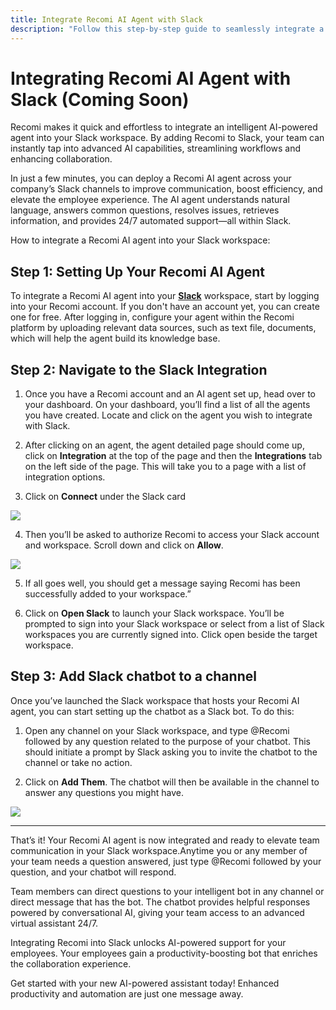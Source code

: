 ```yaml
---
title: Integrate Recomi AI Agent with Slack
description: "Follow this step-by-step guide to seamlessly integrate a Recomi AI agent with Slack, enhancing team collaboration and efficiency."
---
```


# Integrating Recomi AI Agent with Slack (Coming Soon)

Recomi makes it quick and effortless to integrate an intelligent AI-powered agent into your Slack workspace. By adding Recomi to Slack, your team can instantly tap into advanced AI capabilities, streamlining workflows and enhancing collaboration.

In just a few minutes, you can deploy a Recomi AI agent across your company’s Slack channels to improve communication, boost efficiency, and elevate the employee experience. The AI agent understands natural language, answers common questions, resolves issues, retrieves information, and provides 24/7 automated support—all within Slack.

How to integrate a Recomi AI agent into your Slack workspace:

## Step 1: Setting Up Your Recomi AI Agent

To integrate a Recomi AI agent into your [**Slack**](https://slack.com/) workspace, start by logging into your Recomi account. If you don't have an account yet, you can create one for free. After logging in, configure your agent within the Recomi platform by uploading relevant data sources, such as text file, documents, which will help the agent build its knowledge base.

## Step 2: Navigate to the Slack Integration

1. Once you have a Recomi account and an AI agent set up, head over to your dashboard. On your dashboard, you’ll find a list of all the agents you have created. Locate and click on the agent you wish to integrate with Slack.

2. After clicking on an agent, the agent detailed page should come up, click on **Integration** at the top of the page and then the **Integrations** tab on the left side of the page. This will take you to a page with a list of integration options.

3. Click on **Connect** under the Slack card

<img src="/images/slack_1.png"/>

4. Then you’ll be asked to authorize Recomi to access your Slack account and workspace. Scroll down and click on **Allow**.

<img src="/images/slack_2.png"/>

5. If all goes well, you should get a message saying Recomi has been successfully added to your workspace.”

6. Click on **Open Slack** to launch your Slack workspace. You’ll be prompted to sign into your Slack workspace or select from a list of Slack workspaces you are currently signed into. Click open beside the target workspace.

## Step 3: Add Slack chatbot to a channel

Once you’ve launched the Slack workspace that hosts your Recomi AI agent, you can start setting up the chatbot as a Slack bot. To do this:

1. Open any channel on your Slack workspace, and type @Recomi followed by any question related to the purpose of your chatbot. This should initiate a prompt by Slack asking you to invite the chatbot to the channel or take no action.

2. Click on **Add Them**. The chatbot will then be available in the channel to answer any questions you might have.

<img src="/images/slack_3.png"/>

---

That’s it! Your Recomi AI agent is now integrated and ready to elevate team communication in your Slack workspace.Anytime you or any member of your team needs a question answered, just type @Recomi followed by your question, and your chatbot will respond.

Team members can direct questions to your intelligent bot in any channel or direct message that has the bot. The chatbot provides helpful responses powered by conversational AI, giving your team access to an advanced virtual assistant 24/7.

Integrating Recomi into Slack unlocks AI-powered support for your employees. Your employees gain a productivity-boosting bot that enriches the collaboration experience.

Get started with your new AI-powered assistant today! Enhanced productivity and automation are just one message away.